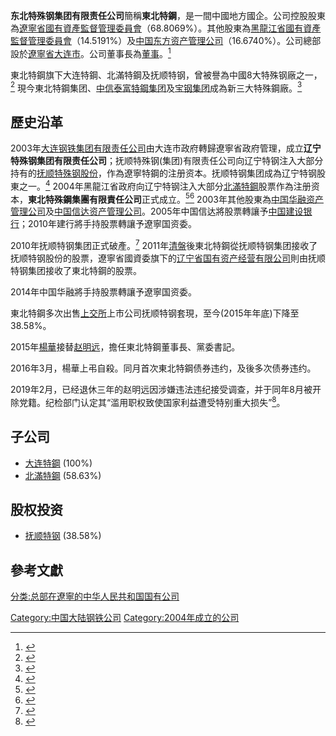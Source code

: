 {{Infobox company
| name = 东北特钢<br/>Dongbei Special Steel
| logo =
| logo_size =
| logo_alt =
| logo_caption =
| logo_padding =
| image =
| image_size =
| image_alt =
| image_caption =
| type = [[國有企業|國有企業]]
| industry = 
| predecessor = {{ubl|[[大連特钢|大連特钢]]|[[北滿特殊鋼|北滿特殊鋼]]}}
| founded = 2004年
| founder = 遼寧省及黑龍江省政府
| hq_location = 
| location_city = [[遼寧省|遼寧省]] [[大連|大連]]
| location_country = {{PRC}}
| area_served = 
| num_locations = 
| num_locations_year = 
| num_employees = 
| num_employees_year = 
| key_people = 
| brands =
| services = 
| products = 
| revenue = {{increase}} {{CNY|20.791 billion}}
| revenue_year = 2014
| operating_income = {{increase}} {{CNY|154.787 million}}
| income_year = 2014
| net_income = {{increase}} {{CNY|97.323 billion}}
| net_income_year = 2014
| assets = {{decrease}} {{CNY|51.818 [[1,000,000,000|billion]]}}
| assets_year = 2014
| equity = {{increase}} {{CNY|6.453 billion}}
| equity_year = 2014
| owner = {{ubl|遼寧省國有資產監督管理委員會（68.8069%）|黑龍江省國有資產監督管理委員會（14.5191%）|[[中國東方資產管理|中國東方資產管理]] （16.6740%）}}
| parent = State-owned Assets Supervision & Administration Commission of Liaoning Government
| subsid = {{ubl|大連特钢（100%）|[[北滿特殊鋼|北滿特殊鋼]]（58.63%）|上海特钢（99.67%）}}
| website = [http://www.dtsteel.com dtsteel.com]
| footnotes = in a consolidated basis<ref name=DongbeiSS2014AR>{{cite web|url=http://www.shclearing.com/xxpl/cwbg/nb/201505/t20150502_85661.html|title=2014 Annual Report|date=30 April 2015|access-date=29 September 2016|work=Dongbei Special Steel Group Co., Ltd.|publisher=Shanghai Clearing House|language=zh|archive-url=https://web.archive.org/web/20161002183454/http://www.shclearing.com/xxpl/cwbg/nb/201505/t20150502_85661.html|archive-date=2016-10-02|dead-url=yes}}</ref>
}}

'''东北特殊钢集团有限责任公司'''簡稱'''東北特鋼'''，是一間中國地方國企。公司控股股東為[[遼寧省國有資產監督管理委員會|遼寧省國有資產監督管理委員會]]（68.8069%）。其他股東為[[黑龍江省國有資產監督管理委員會|黑龍江省國有資產監督管理委員會]]（14.5191%）及[[中国东方资产管理公司|中国东方资产管理公司]]（16.6740%）。公司總部設於[[遼寧省|遼寧省]][[大连市|大连市]]。公司董事長為[[董事_(1964年)|董事]]。<ref>{{Cite web |url=http://finance.sina.com.cn/stock/y/2016-04-10/doc-ifxrcizu3914134.shtml |title=董事拟任东北特钢董事长 前任杨华于3月上吊身亡 |accessdate=2016-10-01 |archive-date=2018-01-26 |archive-url=https://web.archive.org/web/20180126200817/http://finance.sina.com.cn/stock/y/2016-04-10/doc-ifxrcizu3914134.shtml |dead-url=no }}</ref>

東北特鋼旗下大连特鋼、北滿特鋼及抚顺特钢，曾被譽為中國8大特殊钢廠之一，<ref>{{Cite web |url=http://www.ce.cn/cysc/newmain/jdpd/yj/201605/08/t20160508_11319983.shtml |title=存档副本 |accessdate=2016-10-01 |archive-date=2016-05-09 |archive-url=https://web.archive.org/web/20160509105209/http://www.ce.cn/cysc/newmain/jdpd/yj/201605/08/t20160508_11319983.shtml |dead-url=no }}</ref> 現今東北特鋼集团、[[中信泰富特鋼集团|中信泰富特鋼集团]]及[[宝钢集团|宝钢集团]]成為新三大特殊鋼廠。<ref>{{Cite web |url=http://www.custeel.com/advs/page/cylhy_051013/file/1113p-14.ppt |title=存档副本 |accessdate=2016-10-01 |archive-date=2018-01-26 |archive-url=https://web.archive.org/web/20180126201159/http://www.custeel.com/advs/page/cylhy_051013/file/1113p-14.ppt |dead-url=no }}</ref>

==歷史沿革==
2003年[[大连特鋼|大连钢铁集团有限责任公司]]由大连市政府轉歸遼寧省政府管理，成立'''辽宁特殊钢集团有限责任公司'''；抚顺特殊钢(集团)有限责任公司向辽宁特钢注入大部分持有的[[抚顺特钢|抚顺特殊钢股份]]，作為遼寧特鋼的注册资本。抚顺特钢集团成為辽宁特钢股東之一。<ref>{{Cite web |url=http://www.cninfo.com.cn/cninfo-new/disclosure/sse/bulletin_detail/true/1202104473?announceTime=2016-03-30 |title=抚顺特钢2015年年度报告 |access-date=2016-10-01 |archive-url=https://web.archive.org/web/20161002160758/http://www.cninfo.com.cn/cninfo-new/disclosure/sse/bulletin_detail/true/1202104473?announceTime=2016-03-30 |archive-date=2016-10-02 |dead-url=yes }}</ref> 2004年黑龍江省政府向辽宁特钢注入大部分[[北滿特鋼|北滿特鋼]]股票作為注册资本，'''東北特殊鋼集團有限責任公司'''正式成立。<ref>{{Cite web |url=http://www.fs-ss.com/gsgg/0908409379.html |title=抚顺特殊钢股份有限公司关于第一大股东增资更名的公告 |accessdate=2016-10-01 |archive-date=2016-10-01 |archive-url=https://web.archive.org/web/20161001205628/http://www.fs-ss.com/gsgg/0908409379.html |dead-url=no }}</ref><ref>{{Cite web |url=http://www.shclearing.com/xxpl/cwbg/nb/201505/t20150502_85661.html |title=东北特殊钢集团有限责任公司2014年年度报告 |access-date=2016-10-01 |archive-url=https://web.archive.org/web/20161002183454/http://www.shclearing.com/xxpl/cwbg/nb/201505/t20150502_85661.html |archive-date=2016-10-02 |dead-url=yes }}</ref> 2003年其他股東為[[中国华融资产管理公司|中国华融资产管理公司]]及[[中国信达资产管理公司|中国信达资产管理公司]]。2005年中国信达將股票轉讓予[[中国建设银行|中国建设银行]]；2010年建行將手持股票轉讓予遼寧国资委。

2010年抚顺特钢集团正式破產。<ref>{{Cite web |url=http://www.fsprec.net/MsgView.asp?id=727 |title=抚顺特殊钢(集团)有限责任公司破产财产转让信息 |accessdate=2016-10-01 |archive-date=2016-10-01 |archive-url=https://web.archive.org/web/20161001203556/http://www.fsprec.net/MsgView.asp?id=727 |dead-url=no }}</ref> 2011年[[清盤|清盤]]後東北特鋼從抚顺特钢集团接收了抚顺特钢股份的股票，遼寧省國資委旗下的[[辽宁省国有资产经营有限公司|辽宁省国有资产经营有限公司]]則由抚顺特钢集团接收了東北特鋼的股票。

2014年中国华融將手持股票轉讓予遼寧国资委。

東北特鋼多次出售[[上海證券交易所|上交所]]上市公司抚顺特钢套現，至今(2015年年底)下降至38.58%。

2015年[[楊華_(1962年)|楊華]]接替[[赵明远|赵明远]]，擔任東北特鋼董事長、黨委書記。

2016年3月，楊華上弔自殺。同月首次東北特鋼债券违约，及後多次债券违约。

2019年2月，已经退休三年的赵明远因涉嫌违法违纪接受调查，并于同年8月被开除党籍。纪检部门认定其“滥用职权致使国家利益遭受特别重大损失”<ref>{{cite web|url=http://www.ccdi.gov.cn/scdc/sggb/djcf/201908/t20190817_198965.html|publisher=中央纪委国家监委网站|date=2019-08-17|title=原东北特殊钢集团有限责任公司党委书记、董事长赵明远严重违纪违法被开除党籍|accessdate=2019-08-17|archive-date=2019-08-17|archive-url=https://web.archive.org/web/20190817125041/http://www.ccdi.gov.cn/scdc/sggb/djcf/201908/t20190817_198965.html|dead-url=no}}</ref>。

==子公司==
* [[大连特鋼|大连特鋼]] (100%)
* [[北滿特鋼|北滿特鋼]] (58.63%)
==股权投资==
* [[抚顺特钢|抚顺特钢]] (38.58%)
==參考文獻==
<references/>
[[分类:总部在遼寧的中华人民共和国国有公司|分类:总部在遼寧的中华人民共和国国有公司]]
[[Category:中国大陆钢铁公司|Category:中国大陆钢铁公司]]
[[Category:2004年成立的公司|Category:2004年成立的公司]]